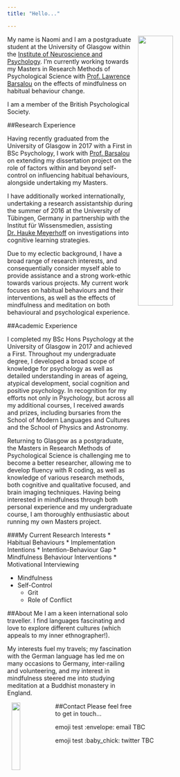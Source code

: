 ```yaml
---
title: "Hello..."

---
```


<img src="images/Face2.jpg" style="width: 40%; float: right;
padding-left: 10px;"> My name is Naomi and I am a postgraduate student at the University of Glasgow within the [Institute of Neuroscience and Psychology](http://www.gla.ac.uk/researchinstitutes/neurosciencepsychology/).
I’m currently working towards my Masters in Research Methods of Psychological Science with [Prof. Lawrence Barsalou](https://www.gla.ac.uk/schools/psychology/staff/lawrencebarsalou/) on the effects of mindfulness on habitual behaviour change. 

I am a member of the British Psychological Society.


##Research Experience

Having recently graduated from the University of Glasgow in 2017 with a First in BSc Psychology, I work with [Prof. Barsalou](https://www.gla.ac.uk/schools/psychology/staff/lawrencebarsalou/) on extending my dissertation project on the role of factors within and beyond self-control on influencing habitual behaviours, alongside undertaking my Masters. 

I have additionally worked internationally, undertaking a research assistantship during the summer of 2016 at the University of Tübingen, Germany in partnership with the Institut für Wissensmedien, assisting [Dr. Hauke Meyerhoff](https://www.iwm-tuebingen.de/www/personen/ma.html?uid=hmeyerhoff) on investigations into cognitive learning strategies. 

Due to my eclectic background, I have a broad range of research interests, and consequentially consider myself able to provide assistance and a strong work-ethic towards various projects. My current work focuses on habitual behaviours and their interventions, as well as the effects of mindfulness and meditation on both behavioural and psychological experience. 



##Academic Experience

I completed my BSc Hons Psychology at the University of Glasgow in 2017 and achieved a First. Throughout my undergraduate degree, I developed a broad scope of knowledge for psychology as well as detailed understanding in areas of ageing, atypical development, social cognition and positive psychology. In recognition for my efforts not only in Psychology, but across all my additional courses, I received awards and prizes, including bursaries from the School of Modern Languages and Cultures and the School of Physics and Astronomy. 

Returning to Glasgow as a postgraduate, the Masters in Research Methods of Psychological Science is challenging me to become a better researcher, allowing me to develop fluency with R coding, as well as knowledge of various research methods, both cognitive and qualitative focused, and brain imaging techniques. Having being interested in mindfulness 
through both personal experience and my undergraduate course, I am thoroughly enthusiastic about running my own Masters project.

###My Current Research Interests
* Habitual Behaviours
    * Implementation Intentions
    * Intention-Behaviour Gap
    * Mindfulness Behaviour Interventions
    * Motivational Interviewing

* Mindfulness
* Self-Control
    * Grit
    * Role of Conflict


##About Me
I am a keen international solo traveller. I find languages fascinating and love to explore different cultures (which appeals to my inner ethnographer!).

My interests fuel my travels; my fascination with the German language has led me on many occasions to Germany, inter-railing and volunteering, and my interest in mindfulness steered me into studying meditation at a Buddhist monastery in England.

   
##Contact
<img src="images/contact.jpg" style="width: 20%; float: left;
padding-left: 10px;">     Please feel free to get in touch...

emoji test :envelope: email
TBC

emoji test :baby_chick: twitter
TBC
